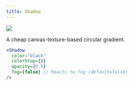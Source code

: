```yaml
---
title: Shadow
---
```


[![](https://img.shields.io/badge/-storybook-%23ff69b4)](https://drei.vercel.app/?path=/story/misc-shadow--shadow-st)

A cheap canvas-texture-based circular gradient.

```jsx
<Shadow
  color="black"
  colorStop={0}
  opacity={0.5}
  fog={false} // Reacts to fog (default=false)
/>
```
